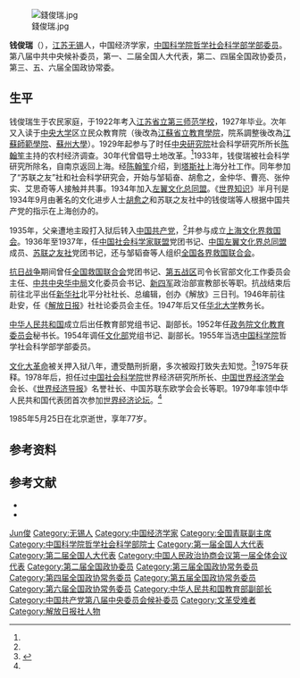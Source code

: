 [[File:錢俊瑞.jpg|thumb]]

'''钱俊瑞'''（{{bd|1908年||1985年|5月25日|catIdx=Qian钱}}），[[江苏|江苏]][[无锡|无锡]]人，中国经济学家，[[中国科学院哲学社会科学部|中国科学院哲学社会科学部]][[学部委员|学部委员]]。第八届中共中央候补委员，第一、二届全国人大代表，第二、四届全国政协委员，第三、五、六届全国政协常委。

== 生平 ==
钱俊瑞生于农民家庭，于1922年考入[[江苏省立第三师范学校|江苏省立第三师范学校]]，1927年毕业。次年又入读于[[國立中央大學_(南京)|中央大学]]区立民众教育院（後改為[[江蘇省立教育學院|江蘇省立教育學院]]，院系調整後改為[[江蘇師範學院|江蘇師範學院]]、[[蘇州大學|蘇州大學]]）。1929年起参与了时任[[中央研究院|中央研究院]]社会科学研究所所长[[陈翰笙|陈翰笙]]主持的农村经济调查。30年代曾倡导土地改革。<ref name=nyt/>1933年，钱俊瑞被社会科学研究所除名，自南京返回上海。经[[陈翰笙|陈翰笙]]介绍，到[[塔斯社|塔斯社]]上海分社工作。同年参加了“苏联之友”社和社会科学研究会，开始与邹韬奋、胡愈之，金仲华、曹亮、张仲实、艾思奇等人接触并共事。1934年加入[[左翼文化总同盟|左翼文化总同盟]]。《[[世界知识|世界知识]]》半月刊是1934年9月由著名的文化进步人士[[胡愈之|胡愈之]]和苏联之友社中的钱俊瑞等人根据中国共产党的指示在上海创办的。

1935年，父亲遭地主殴打入狱后转入[[中国共产党|中国共产党]]，<ref name=nyt/>并参与成立[[上海文化界救国会|上海文化界救国会]]。1936年至1937年，任[[中国社会科学家联盟|中国社会科学家联盟]]党团书记、[[中国左翼文化界总同盟|中国左翼文化界总同盟]]成员、[[苏联之友社|苏联之友社]]党团书记，还与邹韬奋等人组织[[全国各界救国联合会|全国各界救国联合会]]。

[[抗日战争|抗日战争]]期间曾任[[全国救国联合会|全国救国联合会]]党团书记、[[第五战区|第五战区]]司令长官部文化工作委员会主任、[[中共中央华中局|中共中央华中局]]文化委员会书记、[[新四军|新四军]]政治部宣教部长等职。抗战结束后前往北平出任[[新华社|新华社]]北平分社社长、总编辑，创办《解放》三日刊。1946年前往赴安，任《[[解放日报|解放日报]]》社社论委员会主任。1947年后又任[[华北大学|华北大学]]教务长。

[[中华人民共和国|中华人民共和国]]成立后出任教育部党组书记、副部长。1952年任[[政务院文化教育委员会|政务院文化教育委员会]]秘书长。1954年调任[[文化部|文化部]]党组书记、副部长。1955年当选[[中国科学院|中国科学院]]哲学社会科学部学部委员。

[[文化大革命|文化大革命]]被关押入狱八年，遭受酷刑折磨，多次被殴打致失去知觉。<ref name=nyt>{{cite news |author1=Keith Bradsher |title=The Story of China’s Economic Rise Unfolds in Switzerland |url=https://www.nytimes.com/2020/01/18/business/davos-china.html?action=click&module=Top%20Stories&pgtype=Homepage |accessdate=2020-01-21 |work=New York Times |date=2020-01-20}}</ref>1975年获释。1978年后，担任过[[中国社会科学院|中国社会科学院]]世界经济研究所所长、[[中国世界经济学会|中国世界经济学会]]会长、《[[世界经济导报|世界经济导报]]》名誉社长、中国苏联东欧学会会长等职。1979年率领中华人民共和国代表团首次参加[[世界经济论坛|世界经济论坛]]。<ref name=nyt/>

1985年5月25日在北京逝世，享年77岁。

==参考资料==
{{reflist}}
== 参考文献 ==
{{ReflistH}}
* {{cite web|url=http://www.cass.net.cn/y_09/y_09_01/y_09_01_18.htm|title=钱俊瑞 (1908—1985)|work=中国社会科学院|access-date=2012-01-11|archive-date=2012-06-04|archive-url=https://web.archive.org/web/20120604033751/http://www.cass.net.cn/y_09/y_09_01/y_09_01_18.htm|dead-url=yes}}
* {{cite web|url=http://www.wst.net.cn/wuxifq/renwu/mingren/mingren_2/3184.htm|title=钱俊瑞|work=无锡阿福台|deadurl=yes|archiveurl=https://web.archive.org/web/20110501052218/http://www.wst.net.cn/wuxifq/renwu/mingren/mingren_2/3184.htm|archivedate=2011-05-01}}
{{ReflistF}}

{{中华全国民主青年联合总会第一届委员会}}
{{中国文学艺术界联合会第三届全国委员会}}
{{中国科学院哲学社会科学部院士}}

{{Authority control}}
{{DEFAULTSORT:Qian钱}}
[[Category:钱姓|Jun俊]]
[[Category:无锡人|Category:无锡人]]
[[Category:中国经济学家|Category:中国经济学家]]
[[Category:全国青联副主席|Category:全国青联副主席]]
[[Category:中国科学院哲学社会科学部院士|Category:中国科学院哲学社会科学部院士]]
[[Category:第一届全国人大代表|Category:第一届全国人大代表]]
[[Category:第二届全国人大代表|Category:第二届全国人大代表]]
[[Category:中国人民政治协商会议第一届全体会议代表|Category:中国人民政治协商会议第一届全体会议代表]]
[[Category:第二届全国政协委员|Category:第二届全国政协委员]]
[[Category:第三届全国政协常务委员|Category:第三届全国政协常务委员]]
[[Category:第四届全国政协常务委员|Category:第四届全国政协常务委员]]
[[Category:第五届全国政协常务委员|Category:第五届全国政协常务委员]]
[[Category:第六届全国政协常务委员|Category:第六届全国政协常务委员]]
[[Category:中华人民共和国教育部副部长|Category:中华人民共和国教育部副部长]]
[[Category:中国共产党第八届中央委员会候补委员|Category:中国共产党第八届中央委员会候补委员]]
[[Category:文革受难者|Category:文革受难者]]
[[Category:解放日报社人物|Category:解放日报社人物]]